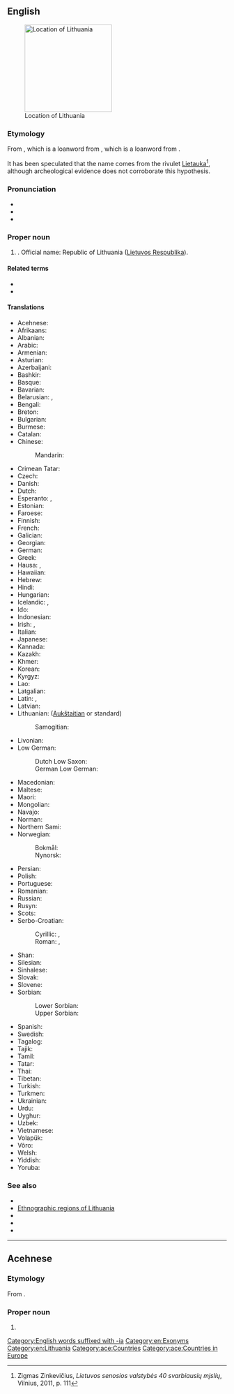 ==English==
{{wikipedia}}
[[Image:EU_location_LIT.png|thumb|200px|Location of Lithuania]]

===Etymology===
From {{der|en|la|Lituania}}, which is a loanword from {{der|en|sla-pro|*Litъva}}, which is a loanword from {{der|en|olt|Lietuva}}.

It has been speculated that the name comes from the rivulet [[wikipedia:Lietauka|Lietauka]]<ref>Zigmas Zinkevičius, ''Lietuvos senosios valstybės 40 svarbiausių mįslių'', Vilnius, 2011, p. 111</ref>, although archeological evidence does not corroborate this hypothesis.

===Pronunciation===
* {{IPA|en|/ˌlɪθ.(j)uˈeɪ.ni.ə/|/ˌlɪθˈweɪ.ni.ə/}}
* {{audio|en|en-us-Lithuania.ogg|Audio (US)}}
* {{rhymes|en|eɪniə}}

===Proper noun===
{{en-proper noun}}

# {{senseid|en|Q37}}{{place|en|country|in northeastern|cont/Europe}}. Official name: Republic of Lithuania ([[Lietuvos Respublika]]).

====Related terms====
* {{l|en|Lithuanian}}
* {{l|en|Lithuanian SSR}}

====Translations====
{{trans-top|id=Q37|country}}
* Acehnese: {{t|ace|Lithuania}}
* Afrikaans: {{t|af|Litaue}}
* Albanian: {{t|sq|Lituani|f}}
* Arabic: {{t|ar|لِتْوَانِيَا|f}}
* Armenian: {{t+|hy|Լիտվա}}
* Asturian: {{t+|ast|Lituania}}
* Azerbaijani: {{t+|az|Litva}}
* Bashkir: {{t|ba|Литва|sc=Cyrl}}
* Basque: {{t+|eu|Lituania}}
* Bavarian: {{t|bar|Litaun}}
* Belarusian: {{t|be|Літва́|f}}, {{t|be|Летува́|f}} {{qualifier|taraškievica}}
* Bengali: {{t|bn|লিথুয়ানিয়া|sc=Beng}}
* Breton: {{t|br|Lituania}}
* Bulgarian: {{t+|bg|Ли́тва|f}}
* Burmese: {{t|my|လစ်သူယေးနီးယား|sc=Mymr}}
* Catalan: {{t+|ca|Lituània|f}}
* Chinese:
*: Mandarin: {{t+|cmn|立陶宛|tr=Lìtáowǎn}}
* Crimean Tatar: {{t|crh|Litvaniya}}
* Czech: {{t+|cs|Litva|f}}
* Danish: {{t+|da|Litauen}}
* Dutch: {{t+|nl|Litouwen|n}}
* Esperanto: {{t|eo|Litovio}}, {{t|eo|Litovujo}}
* Estonian: {{t+|et|Leedu}}
* Faroese: {{t+|fo|Litava|n}}
* Finnish: {{t+|fi|Liettua}}
* French: {{t+|fr|Lituanie|f}}
* Galician: {{t+|gl|Lituania|f}}
* Georgian: {{t|ka|ლიტვა}}
* German: {{t+|de|Litauen}}
* Greek: {{t+|el|Λιθουανία|f}}
* Hausa: {{t|ha|Lithuania}}, {{t|ha|Lituweniya}}
* Hawaiian: {{t|haw|Lituania}}
* Hebrew: {{t+|he|לִיטָא|f|tr=litá}}
* Hindi: {{t+|hi|लिथुआनिया|sc=Deva}}
* Hungarian: {{t+|hu|Litvánia}}
* Icelandic: {{t+|is|Litháen|n}}, {{t|is|Lithaugaland|n}} {{qualifier|obsolete}} 
* Ido: {{t+|io|Lituania}}
* Indonesian: {{t|id|Lithuania}}
* Irish: {{t|ga|Liotuáin|f|alt=An Liotuáin}}, {{t|ga|Poblacht na Liotuáine|f}}
* Italian: {{t+|it|Lituania|f}}
* Japanese: {{t+|ja|リトアニア|tr=Ritoania}}
* Kannada: {{t+|kn|ಲಿಥುವೇನಿಯ}}
* Kazakh: {{t|kk|Литва|sc=Cyrl}}
* Khmer: {{t|km|លីទុយអានី}}
* Korean: {{t|ko|^리투아니아}}
* Kyrgyz: {{t|ky|Литва|sc=Cyrl}}
* Lao: {{t|lo|ລີຕົວນີ}}
* Latgalian: {{t|ltg|Lītova|f}}
* Latin: {{t|la|Lituania|f}}, {{t|la|Lithuania|f}}
* Latvian: {{t|lv|Lietuva|f}}
* Lithuanian: {{t+|lt|Lietuva|f}} ([[Aukštaitian]] or standard)
*: Samogitian: {{t|sgs|Lietova|f}}
{{trans-mid}}
* Livonian: {{t|liv|Leišmō}}
* Low German:
*: Dutch Low Saxon: {{t|nds-nl|Litouwen}}
*: German Low German: {{t+|nds-de|Litauen}}
* Macedonian: {{t+|mk|Литванија|f}}
* Maltese: {{t|mt|Litwanja|f|alt=Il-Litwanja}}
* Maori: {{t|mi|Rituānia}}
* Mongolian: {{t|mn|Литва|sc=Cyrl}}
* Navajo: {{t|nv|Łitʼoowę́ęya}}
* Norman: {{t|nrf|Lithuanie|f}}
* Northern Sami: {{t|se|Lietuva}}
* Norwegian:
*: Bokmål: {{t+|nb|Litauen}}
*: Nynorsk: {{t+|nn|Litauen}}
* Persian: {{t+|fa|لیتوانی|tr=litvâni|sc=fa-Arab}}
* Polish: {{t+|pl|Litwa|f}}
* Portuguese: {{t+|pt|Lituânia|f}}
* Romanian: {{t+|ro|Lituania|f}}
* Russian: {{t+|ru|Литва́|f}}
* Rusyn: {{t|rue|Літва́|f}}
* Scots: {{t|sco|Lithuanie}}
* Serbo-Croatian:
*: Cyrillic: {{t|sh|Литванија|f}}, {{t|sh|Литва|f}}
*: Roman: {{t|sh|Litvanija|f}}, {{t+|sh|Litva|f}}
* Shan: {{t|shn|မိူင်းလီႉတူႇဝေးၼီးယႃး}}
* Silesian: {{t|szl|Litwa|f}}
* Sinhalese: {{t|si|ලිතුවේනියාව|sc=Sinh}}
* Slovak: {{t|sk|Litva|f}}
* Slovene: {{t+|sl|Lítva|f}}
* Sorbian:
*: Lower Sorbian: {{t|dsb|Litawska|f}}
*: Upper Sorbian: {{t|hsb|Litawska|f}}
* Spanish: {{t+|es|Lituania}}
* Swedish: {{t+|sv|Litauen}}
* Tagalog: {{t|tl|Litwanya}}
* Tajik: {{t|tg|Литва}}
* Tamil: {{t-needed|ta}}
* Tatar: {{t|tt|Литва}}
* Thai: {{t+|th|ลิทัวเนีย}}
* Tibetan: {{t|bo|ལི་ཐུ་ཨེ་ནི་ཡ}}
* Turkish: {{t+|tr|Litvanya}}
* Turkmen: {{t|tk|Litwa}}
* Ukrainian: {{t+|uk|Литва́|f}}
* Urdu: {{t|ur|لیتھوینیا|tr=lithuāniyā|sc=ur-Arab}}
* Uyghur: {{t|ug|لىتۋا}}
* Uzbek: {{t+|uz|Litva}}
* Vietnamese: {{t|vi|Lít-va}}
* Volapük: {{t+|vo|Lietuvän}}
* Võro: {{t|vro|Leedu}}
* Welsh: {{t+|cy|Lithwania}}
* Yiddish: {{t|yi|ליטע|f}}
* Yoruba: {{t|yo|Lituania}}
{{trans-bottom}}

<references/>

===See also===
* {{l|en|Appendix:Place names in Lithuania}}
* [[:Template:Lithuania map|Ethnographic regions of Lithuania]]
* {{list:countries of Europe/en}}
* {{l|en|Appendix:Countries of the world}}
* {{l|en|Appendix:Place names in Lithuania}}

[[Category:English words suffixed with -ia]]
[[Category:en:Exonyms]]
[[Category:en:Lithuania]]

----

==Acehnese==
{{wikipedia|lang=ace}}

===Etymology===
From {{bor|ace|en|Lithuania}}.

===Proper noun===
{{head|ace|proper noun}}

# {{l|en|Lithuania}}

[[Category:ace:Countries]]
[[Category:ace:Countries in Europe]]